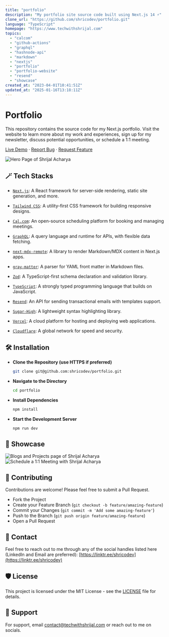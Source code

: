 ```yaml
---
title: "portfolio"
description: "My portfolio site source code built using Next.js 14 ⚡"
clone_url: "https://github.com/shricodev/portfolio.git"
language: "TypeScript"
homepage: "https://www.techwithshrijal.com"
topics:
  - "calcom"
  - "github-actions"
  - "graphql"
  - "hashnode-api"
  - "markdown"
  - "nextjs"
  - "portfolio"
  - "portfolio-website"
  - "resend"
  - "showcase"
created_at: "2023-04-01T10:41:51Z"
updated_at: "2025-01-16T13:18:11Z"
---
```


# Portfolio

This repository contains the source code for my Next.js portfolio. Visit the
website to learn more about my work and experiences, sign up for my newsletter,
discuss potential opportunities, or schedule a 1:1 meeting.

[Live Demo](https://www.techwithshrijal.com) ·
[Report Bug](https://github.com/shricodev/portfolio/issues) ·
[Request Feature](https://github.com/shricodev/portfolio/issues)

![Hero Page of Shrijal Acharya](https://github.com/user-attachments/assets/bfb2b98e-7f65-46d5-ae05-548b25745f7c)

## 🪄 Tech Stacks

- [`Next.js`](https://nextjs.org): A React framework for server-side rendering,
  static site generation, and more.
- [`Tailwind CSS`](https://tailwindcss.com): A utility-first CSS framework for
  building responsive designs.

- [`Cal.com`](https://cal.com): An open-source scheduling platform for booking
  and managing meetings.

- [`GraphQL`](https://graphql.org): A query language and runtime for APIs, with
  flexible data fetching.

- [`next-mdx-remote`](https://github.com/hashicorp/next-mdx-remote): A library
  to render Markdown/MDX content in Next.js apps.

- [`gray-matter`](https://github.com/jonschlinkert/gray-matter): A parser for
  YAML front matter in Markdown files.

- [`Zod`](https://zod.dev): A TypeScript-first schema declaration and validation
  library.
- [`TypeScript`](https://www.typescriptlang.org): A strongly typed programming
  language that builds on JavaScript.

- [`Resend`](https://resend.com): An API for sending transactional emails with
  templates support.

- [`Sugar-High`](https://www.npmjs.com/package/sugar-high): A lightweight syntax
  highlighting library.

- [`Vercel`](https://vercel.com): A cloud platform for hosting and deploying web
  applications.
- [`Cloudflare`](https://www.cloudflare.com): A global network for speed and
  security.

## 🛠️ Installation

- **Clone the Repository (use HTTPS if preferred)**

  ```bash
  git clone git@github.com:shricodev/portfolio.git
  ```

- **Navigate to the Directory**

  ```bash
  cd portfolio
  ```

- **Install Dependencies**

  ```bash
  npm install
  ```

- **Start the Development Server**

  ```bash
  npm run dev
  ```

## 🚀 Showcase

![Blogs and Projects page of Shrijal Acharya](https://github.com/user-attachments/assets/94c4fcc7-31b8-4bd6-96e0-10e0b5620a14)
![Schedule a 1:1 Meeting with Shrijal Acharya](https://github.com/user-attachments/assets/72f3c8ce-4d1e-4ca3-96bd-b39c2d64636d)

## 🤝 Contributing

Contributions are welcome! Please feel free to submit a Pull Request.

- Fork the Project
- Create your Feature Branch (`git checkout -b feature/amazing-feature`)
- Commit your Changes (`git commit -m 'Add some amazing-feature'`)
- Push to the Branch (`git push origin feature/amazing-feature`)
- Open a Pull Request

## 💬 Contact

Feel free to reach out to me through any of the social handles listed here
(LinkedIn and Email are preferred):
[https://linktr.ee/shricodev](https://linktr.ee/shricodev)

## 🛡️ License

This project is licensed under the MIT License - see the
[LICENSE](https://github.com/shricodev/portfolio/blob/main/LICENSE) file for
details.

## 👋 Support

For support, email
[contact@techwithshrijal.com](mailto:contact@techwithshrijal.com) or reach out
to me on socials.
